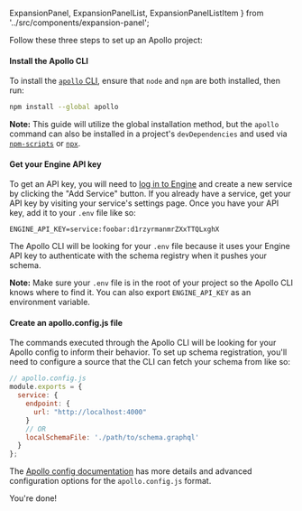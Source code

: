   ExpansionPanel,
  ExpansionPanelList,
  ExpansionPanelListItem
} from '../src/components/expansion-panel';

<ExpansionPanel title="How to configure an Apollo project">

Follow these three steps to set up an Apollo project:

<ExpansionPanelList>
<ExpansionPanelListItem number="1">

<h4>Install the Apollo CLI</h4>

To install the [`apollo` CLI](https://npm.im/apollo), ensure that `node` and `npm` are both installed, then run:

```bash
npm install --global apollo
```

**Note:** This guide will utilize the global installation method, but the `apollo` command can also be installed in a project's `devDependencies` and used via [`npm-scripts`](https://docs.npmjs.com/misc/scripts) or [`npx`](https://npm.im/npx).

</ExpansionPanelListItem>
<ExpansionPanelListItem number="2">

<h4>Get your Engine API key</h4>

To get an API key, you will need to [log in to Engine](https://engine.apollographql.com) and create a new service by clicking the "Add Service" button. If you already have a service, get your API key by visiting your service's settings page. Once you have your API key, add it to your `.env` file like so:

```
ENGINE_API_KEY=service:foobar:d1rzyrmanmrZXxTTQLxghX
```

The Apollo CLI will be looking for your `.env` file because it uses your Engine API key to authenticate with the schema registry when it pushes your schema.

**Note:** Make sure your `.env` file is in the root of your project so the Apollo CLI knows where to find it. You can also export `ENGINE_API_KEY` as an environment variable.

</ExpansionPanelListItem>
<ExpansionPanelListItem number="3">

<h4>Create an apollo.config.js file</h4>

The commands executed through the Apollo CLI will be looking for your Apollo config to inform their behavior. To set up schema registration, you'll need to configure a source that the CLI can fetch your schema from like so:

```js
// apollo.config.js
module.exports = {
  service: {
    endpoint: {
      url: "http://localhost:4000"
    }
    // OR
    localSchemaFile: './path/to/schema.graphql'
  }
};
```

The [Apollo config documentation](/references/apollo-config/#clientservice) has more details and advanced configuration options for the `apollo.config.js` format.

</ExpansionPanelListItem>
<ExpansionPanelListItem number="check">
  You're done!
</ExpansionPanelListItem>
</ExpansionPanelList>

</ExpansionPanel>
